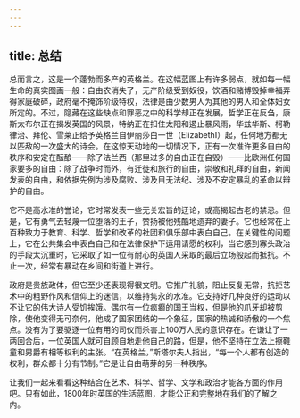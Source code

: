 ```yaml
---
---
---
```

title: 总结
---




总而言之，这是一个蓬勃而多产的英格兰。在这幅蓝图上有许多弱点，就如每一幅生命的真实图画一般：自由农消失了，无产阶级受到奴役，饮酒和赌博毁掉幸福弄得家庭破碎，政府毫不掩饰阶级特权，法律是由少数男人为其他的男人和全体妇女所定的。不过，隐藏在这些缺点和罪恶之中的科学却正在发展，哲学正在反刍，康斯太布尔正在揭发英国的风景，特纳正在扣住太阳和遏止暴风雨，华兹华斯、柯勒律治、拜伦、雪莱正给予英格兰自伊丽莎白一世（ElizabethⅠ）起，任何地方都无以匹敌的一次盛大的诗会。在这惊天动地的一切情况下，正有一次准许更多自由的秩序和安定在酝酿——除了法兰西（那里过多的自由正在自毁）——比欧洲任何国家要多的自由：除了战争时而外，有迁徙和旅行的自由，崇敬和礼拜的自由，新闻发表的自由，和依据先例为涉及腐败、涉及目无法纪、涉及不安定暴乱的革命以辩护的自由。

它不是高水准的誉论，它时常发表一些无关宏旨的迂论，或高揭起古老的禁忌。但是，它有勇气去轻蔑一位堕落的王子，赞扬被他残酷地遗弃的妻子。它也经常在上百种致力于教育、科学、哲学和改革的社团和俱乐部中表白自己。在关键性的问题上，它在公共集会中表白自己和在法律保护下运用请愿的权利，当它感到寡头政治的手段太沉重时，它采取了如一位有耐心的英国人采取的最后立场般起而抵抗。不止一次，经常有暴动在乡间和街道上进行。

政府是贵族政体，但它至少还表现得很文明。它推广礼貌，阻止反复无常，抗拒艺术中的粗野作风和信仰上的迷信，以维持隽永的水准。它支持好几种良好的运动以不让它的伟大诗人受饥挨饿。偶尔有一位疯癫的国王当权，但是他的爪牙却被剪除，使他变得无可奈何，他成了国家团结的一个象征，国家的热诚和骄傲的一个焦点。没有为了要驱逐一位有用的司仪而杀害上100万人民的意识存在。在谦让了一两回合后，一位英国人就可自顾自地走他自己的路，但是，他不坚持在立法上擦鞋童和男爵有相等权利的主张。“在英格兰，”斯塔尔夫人指出，“每一个人都有创造的权利，群众都十分有节制。”它是让自由萌芽的另一种秩序。

让我们一起来看看这种结合在艺术、科学、哲学、文学和政治才能各方面的作用吧。只有如此，1800年时英国的生活蓝图，才能公正和完整地在我们的了解之内。